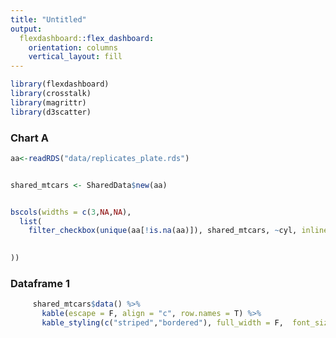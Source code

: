 ```yaml
---
title: "Untitled"
output: 
  flexdashboard::flex_dashboard:
    orientation: columns
    vertical_layout: fill
---
```


```r
library(flexdashboard)
library(crosstalk)
library(magrittr)
library(d3scatter)
```

### Chart A

```r
aa<-readRDS("data/replicates_plate.rds")


shared_mtcars <- SharedData$new(aa)


bscols(widths = c(3,NA,NA),
  list(
    filter_checkbox(unique(aa[!is.na(aa)]), shared_mtcars, ~cyl, inline = TRUE)
    

))
```


### Dataframe 1

```r

     shared_mtcars$data() %>% 
       kable(escape = F, align = "c", row.names = T) %>% 
       kable_styling(c("striped","bordered"), full_width = F,  font_size = 10) 


```